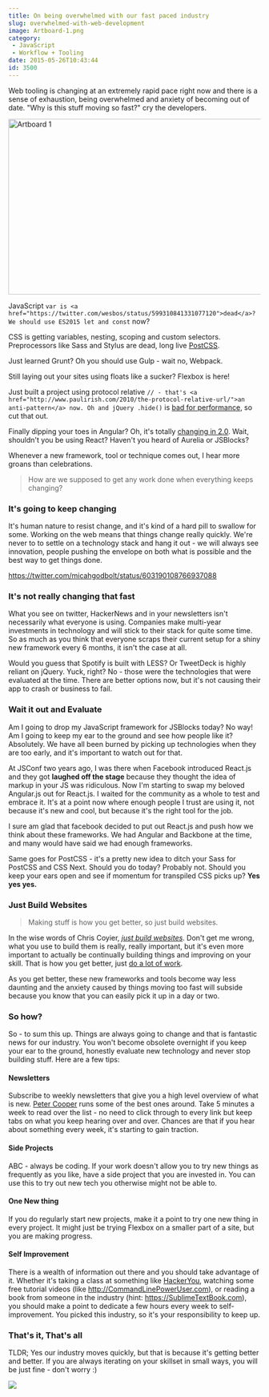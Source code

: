 ```yaml
---
title: On being overwhelmed with our fast paced industry
slug: overwhelmed-with-web-development
image: Artboard-1.png
category:
 - JavaScript
 - Workflow + Tooling
date: 2015-05-26T10:43:44
id: 3500
---
```


Web tooling is changing at an extremely rapid pace right now and there is a sense of exhaustion, being overwhelmed and anxiety of becoming out of date. "Why is this stuff moving so fast?" cry the developers.

<img src="Artboard-1-650x356.png" alt="Artboard 1" width="640" height="351" class="aligncenter size-large wp-image-3503" />

JavaScript `var is <a href="https://twitter.com/wesbos/status/599310841331077120">dead</a>? We should use ES2015 let and const` now?

CSS is getting variables, nesting, scoping and custom selectors. Preprocessors like Sass and Stylus are dead, long live <a href="https://github.com/postcss/postcss">PostCSS</a>.

Just learned Grunt? Oh you should use Gulp - wait no, Webpack.

Still laying out your sites using floats like a sucker? Flexbox is here!

Just built a project using protocol relative `// - that's <a href="http://www.paulirish.com/2010/the-protocol-relative-url/">an anti-pattern</a> now. Oh and jQuery .hide()` is <a href="https://github.com/jquery/jquery.com/issues/88">bad for performance</a>, so cut that out.

Finally dipping your toes in Angular? Oh, it's totally <a href="http://www.intridea.com/blog/2015/3/24/angularjs-2-0-crazy-like-a-fox">changing in 2.0</a>. Wait, shouldn't you be using React? Haven't you heard of Aurelia or JSBlocks?

Whenever a new framework, tool or technique comes out, I hear more groans than celebrations.

<blockquote>
  How are we supposed to get any work done when everything keeps changing?
</blockquote>

<h3>It's going to keep changing</h3>

It's human nature to resist change, and it's kind of a hard pill to swallow for some. Working on the web means that things change really quickly. We're never to to settle on a technology stack and hang it out - we will always see innovation, people pushing the envelope on both what is possible and the best way to get things done.

https://twitter.com/micahgodbolt/status/603190108766937088

<h3>It's not really changing that fast</h3>

What you see on twitter, HackerNews and in your newsletters isn't necessarily what everyone is using. Companies make multi-year investments in technology and will stick to their stack for quite some time. So as much as you think that everyone scraps their current setup for a shiny new framework every 6 months, it isn't the case at all.

Would you guess that Spotify is built with LESS? Or TweetDeck is highly reliant on jQuery. Yuck, right? No - those were the technologies that were evaluated at the time. There are better options now, but it's not causing their app to crash or business to fail.

<h3>Wait it out and Evaluate</h3>

Am I going to drop my JavaScript framework for JSBlocks today? No way! Am I going to keep my ear to the ground and see how people like it? Absolutely. We have all been burned by picking up technologies when they are too early, and it's important to watch out for that.

At JSConf two years ago, I was there when Facebook introduced React.js and they got **laughed off the stage** because they thought the idea of markup in your JS was ridiculous. Now I'm starting to swap my beloved Angular.js out for React.js. I waited for the community as a whole to test and embrace it. It's at a point now where enough people I trust are using it, not because it's new and cool, but because it's the right tool for the job.

I sure am glad that facebook decided to put out React.js and push how we think about these frameworks. We had Angular and Backbone at the time, and many would have said we had enough frameworks.

Same goes for PostCSS - it's a pretty new idea to ditch your Sass for PostCSS and CSS Next. Should you do today? Probably not. Should you keep your ears open and see if momentum for transpiled CSS picks up? **Yes yes yes.**

<h3>Just Build Websites</h3>

<blockquote>
  Making stuff is how you get better, so just build websites.
</blockquote>

In the wise words of Chris Coyier, <em><a href="http://justbuildwebsites.com/">just build websites</a></em>. Don't get me wrong, what you use to build them is really, really important, but it's even more important to actually be continually building things and improving on your skill. That is how you get better, just <a href="https://vimeo.com/85040589">do a lot of work</a>.

As you get better, these new frameworks and tools become way less daunting and the anxiety caused by things moving too fast will subside because you know that you can easily pick it up in a day or two.

<h3>So how?</h3>

So - to sum this up. Things are always going to change and that is fantastic news for our industry. You won't become obsolete overnight if you keep your ear to the ground, honestly evaluate new technology and never stop building stuff. Here are a few tips:

<h4>Newsletters</h4>

Subscribe to weekly newsletters that give you a high level overview of what is new. <a href="https://cooperpress.com/">Peter Cooper</a> runs some of the best ones around. Take 5 minutes a week to read over the list - no need to click through to every link but keep tabs on what you keep hearing over and over. Chances are that if you hear about something every week, it's starting to gain traction.

<h4>Side Projects</h4>

ABC - always be coding. If your work doesn't allow you to try new things as frequently as you like, have a side project that you are invested in. You can use this to try out new tech you otherwise might not be able to.

<h4>One New thing</h4>

If you do regularly start new projects, make it a point to try one new thing in every project. It might just be trying Flexbox on a smaller part of a site, but you are making progress.

<h4>Self Improvement</h4>

There is a wealth of information out there and you should take advantage of it. Whether it's taking a class at something like <a href="http://hackeryou.com">HackerYou</a>, watching some free tutorial videos (like <a href="http://CommandLinePowerUser.com">http://CommandLinePowerUser.com</a>), or reading a book from someone in the industry (hint: <a href="https://SublimeTextBook.com">https://SublimeTextBook.com</a>), you should make a point to dedicate a few hours every week to self-improvement. You picked this industry, so it's your responsibility to keep up.

<h3>That's it, That's all</h3>

TLDR; Yes our industry moves quickly, but that is because it's getting better and better. If you are always iterating on your skillset in small ways, you will be just fine - don't worry :)

<a href="https://sublimetextbook.com/?utm_source=overwhelmed&utm_medium=banner&utm_campaign=product"><img src="facebook-share2.png" /></a>
